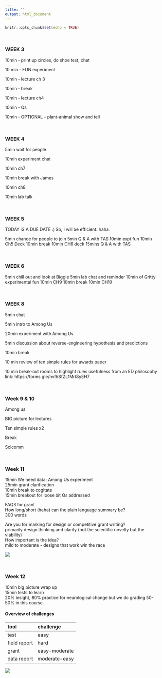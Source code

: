 ```yaml
---
title: ""
output: html_document
---
```


```r
knitr::opts_chunk$set(echo = TRUE)
```

<br>  

### WEEK 3
10min - print up circles, do shoe test, chat

10 min - FUN experiment

10min - lecture ch 3

10min - break

10min - lecture ch4

10min - Qs

10min - OPTIONAL - plant-animal show and tell


<br>  

### WEEK 4
5min wait for people

10min experiment chat

10min ch7

10min break with James

10min ch8

10min lab talk


<br>  

### WEEK 5
TODAY IS A DUE DATE :)
So, I will be efficient. haha.

5min chance for people to join
5min Q & A with TAS
10min expt fun
10min Ch5 Deck
10min break
10min CH6 deck
15mins Q & A with TAS

<br>  

### WEEK 6
5min chill out and look at Biggie
5min lab chat and reminder
10min of Gritty experimental fun
10min CH9
10min break
10min CH10

<br>  

### WEEK 8
5min chat

5min intro to Among Us

20min experiment  with Among Us

5min discussion about reverse-engineering hypothesis and predictions

10min break

10 min review of ten simple rules for awards paper

10 min break-out rooms to highlight rules usefulness from an ED philosophy
link: https://forms.gle/hvfhSfZL1Mrt8yEH7

<br>  

### Week 9 & 10
Among us

BIG picture for lectures

Ten simple rules x2

Break

Scicomm

<br>  

### Week 11
15min We need data: Among Us experiment  
25min grant clarification  
10min break to cogitate    
15min breakout for loose bit Qs addressed  

FAQS for grant  
How long/short (haha) can the plain language summary be?  
300 words    

Are you for marking for design or competitive grant writing?  
primarily design thinking and clarity (not the scientific novelty but the viability)    
How important is the idea?  
mild to moderate - designs that work win the race   



![](./hanging.jpg)

<br>  

### Week 12

10min big picture wrap up  
15min tests to learn  
20% insight, 80% practice for neurological change but we do grading 50-50% in this course  

#### Overview of challenges    

tool         challenge
------------ ----------
test         easy
field report hard
grant        easy-moderate
data report  moderate-easy  


![](./the_child.jpeg)












